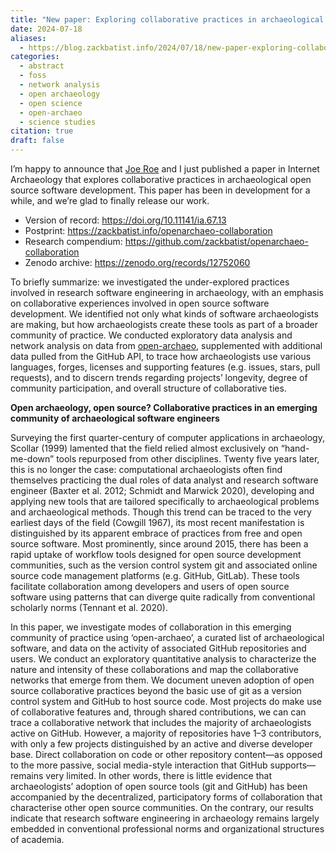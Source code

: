 ```yaml
---
title: "New paper: Exploring collaborative practices in archaeological software development"
date: 2024-07-18
aliases: 
  - https://blog.zackbatist.info/2024/07/18/new-paper-exploring-collaborative-practices-in-archaeological-software-development/
categories: 
  - abstract
  - foss
  - network analysis
  - open archaeology
  - open science
  - open-archaeo
  - science studies
citation: true
draft: false
---
```


I'm happy to announce that [Joe Roe](https://joeroe.io/) and I just published a paper in Internet Archaeology that explores collaborative practices in archaeological open source software development. This paper has been in development for a while, and we're glad to finally release our work.

- Version of record: [https://doi.org/10.11141/ia.67.13](https://doi.org/10.11141/ia.67.13)
- Postprint: [https://zackbatist.info/openarchaeo-collaboration](https://zackbatist.info/openarchaeo-collaboration)
- Research compendium: [https://github.com/zackbatist/openarchaeo-collaboration](https://github.com/zackbatist/openarchaeo-collaboration)
- Zenodo archive: [https://zenodo.org/records/12752060](https://zenodo.org/records/12752060)

To briefly summarize: we investigated the under-explored practices involved in research software engineering in archaeology, with an emphasis on collaborative experiences involved in open source software development. We identified not only what kinds of software archaeologists are making, but how archaeologists create these tools as part of a broader community of practice. We conducted exploratory data analysis and network analysis on data from [open-archaeo](https://open-archaeo.info/), supplemented with additional data pulled from the GitHub API, to trace how archaeologists use various languages, forges, licenses and supporting features (e.g. issues, stars, pull requests), and to discern trends regarding projects' longevity, degree of community participation, and overall structure of collaborative ties.

**Open archaeology, open source? Collaborative practices in an emerging community of archaeological software engineers**

Surveying the first quarter-century of computer applications in archaeology, Scollar (1999) lamented that the field relied almost exclusively on "hand-me-down" tools repurposed from other disciplines. Twenty five years later, this is no longer the case: computational archaeologists often find themselves practicing the dual roles of data analyst and research software engineer (Baxter et al. 2012; Schmidt and Marwick 2020), developing and applying new tools that are tailored specifically to archaeological problems and archaeological methods. Though this trend can be traced to the very earliest days of the field (Cowgill 1967), its most recent manifestation is distinguished by its apparent embrace of practices from free and open source software. Most prominently, since around 2015, there has been a rapid uptake of workflow tools designed for open source development communities, such as the version control system git and associated online source code management platforms (e.g. GitHub, GitLab). These tools facilitate collaboration among developers and users of open source software using patterns that can diverge quite radically from conventional scholarly norms (Tennant et al. 2020).

In this paper, we investigate modes of collaboration in this emerging community of practice using ‘open-archaeo', a curated list of archaeological software, and data on the activity of associated GitHub repositories and users. We conduct an exploratory quantitative analysis to characterize the nature and intensity of these collaborations and map the collaborative networks that emerge from them. We document uneven adoption of open source collaborative practices beyond the basic use of git as a version control system and GitHub to host source code. Most projects do make use of collaborative features and, through shared contributions, we can can trace a collaborative network that includes the majority of archaeologists active on GitHub. However, a majority of repositories have 1–3 contributors, with only a few projects distinguished by an active and diverse developer base. Direct collaboration on code or other repository content—as opposed to the more passive, social media-style interaction that GitHub supports—remains very limited. In other words, there is little evidence that archaeologists' adoption of open source tools (git and GitHub) has been accompanied by the decentralized, participatory forms of collaboration that characterise other open source communities. On the contrary, our results indicate that research software engineering in archaeology remains largely embedded in conventional professional norms and organizational structures of academia.

